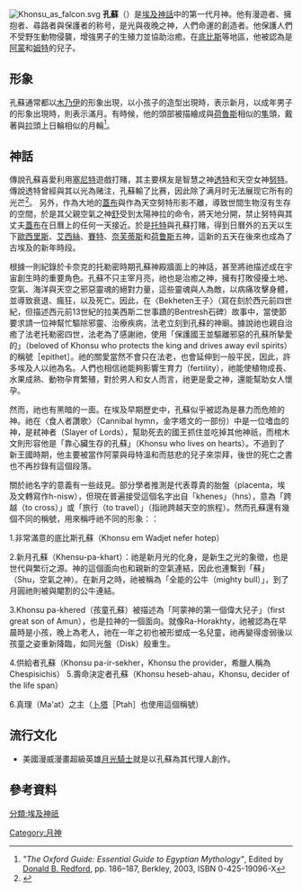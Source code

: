{{roughtranslation}}
[[File:Khonsu_as_falcon.svg|thumb]]
'''孔蘇'''（{{lang-en|Khonsu}}）是[[埃及神話|埃及神話]]中的第一代月神。他有漫遊者、擁抱者、尋路者與保護者的称号，是光與夜晚之神，人們命運的創造者。他保護人們不受野生動物侵襲，增強男子的生殖力並協助治癒。在[[底比斯_(埃及)|底比斯]]等地區，他被認為是[[阿蒙|阿蒙]]和[[姆特|姆特]]的兒子。

==形象==
孔蘇通常都以[[木乃伊|木乃伊]]的形象出現，以小孩子的造型出現時，表示新月，以成年男子的形象出現時，則表示滿月。有時候，他的頭部被描繪成與[[荷魯斯|荷魯斯]]相似的[[隼|隼]]頭，戴著與[[拉_(埃及神祇)|拉]]頭上日輪相似的月輪<ref name="oxford">''"The Oxford Guide: Essential Guide to Egyptian Mythology"'', Edited by [[Donald_B._Redford|Donald B. Redford]], pp. 186–187, Berkley, 2003, ISBN 0-425-19096-X</ref>。

==神話==
傳說孔蘇喜愛利用[[塞尼特|塞尼特]]遊戲打賭，其主要棋友是智慧之神[[透特|透特]]和天空女神[[努特_(埃及神話)|努特]]。傳說透特曾經與其以光為赌注，孔蘇輸了比赛，因此除了满月时无法展现它所有的光芒<ref>{{Cite web |url=http://www.shenhuagushi.net/aijishenhua/shenhua224.html |title=埃及神话名称简介(解释)-4 |access-date=2012-09-06 |archive-date=2020-11-12 |archive-url=https://web.archive.org/web/20201112233511/http://www.shenhuagushi.net/aijishenhua/shenhua224.html |dead-url=no }}</ref>。
另外，作為大地的[[蓋布|蓋布]]與作為天空努特形影不離，導致世間生物沒有生存的空間，於是其父親空氣之神[[舒_(埃及神祇)|舒]]受到太陽神拉的命令，將天地分開，禁止努特與其丈夫[[蓋布|蓋布]]在日曆上的任何一天接近。於是[[托特|托特]]與孔蘇打賭，得到日曆外的五天以生下[[俄西里斯|歐西里斯]]、[[艾西絲|艾西絲]]、[[賽特|賽特]]、[[奈芙蒂斯|奈芙蒂斯]]和[[荷鲁斯|荷鲁斯]]五神，這新的五天在後來也成為了古埃及的新年時段。

根據一則紀錄於卡奈克的托勒密時期孔蘇神殿牆面上的神話，甚至將祂描述成在宇宙創生時的重要角色。孔蘇不只主宰月亮，祂也是治癒之神，擁有打敗侵擾土地、空氣、海洋與天空之邪惡靈魂的絕對力量，這些靈魂與人為敵，以病痛攻擊身體，並導致衰退、瘋狂，以及死亡。因此，在〈Bekheten王子〉（寫在刻於西元前四世紀，但描述西元前13世紀的拉美西斯二世事蹟的Bentresh石碑）故事中，當使節要求請一位神幫忙驅除邪靈、治療疾病，法老立刻到孔蘇的神廟。據說祂也親自治癒了法老托勒密四世，法老為了感謝祂，使用「保護國王並驅離邪惡的孔蘇所摯愛的」（beloved of Khonsu who protects the king and drives away evil spirits）的稱號［epithet］。祂的關愛當然不會只在法老，也會延伸到一般平民，因此，許多埃及人以祂為名。人們也相信祂能夠影響生育力（fertility），祂能使植物成長、水果成熟、動物孕育繁殖，對於男人和女人而言，祂更是愛之神，還能幫助女人懷孕。

然而，祂也有黑暗的一面。在埃及早期歷史中，孔蘇似乎被認為是暴力而危險的神。祂在〈食人者讚歌〉（Cannibal hymn，金字塔文的一部份）中是一位嗜血的神，是弒神者（Slayer of Lords），幫助死去的國王抓住並吃掉其他神祇，而棺木文則形容他是「靠心臟生存的孔蘇」（Khonsu who lives on hearts）。不過到了新王國時期，他主要被當作阿蒙與母特溫和而慈悲的兒子來崇拜，後世的死亡之書也不再抄錄有這個段落。

關於祂名字的意義有一些歧見。部分學者推測是代表尊貴的胎盤（placenta，埃及文轉寫作h-nisw），但現在普遍接受這個名字出自「khenes」（hns），意為「跨越（to cross）」或「旅行（to travel）」（指祂跨越天空的旅程）。然而孔蘇還有幾個不同的稱號，用來稱呼祂不同的形象：：

1.非常滿意的底比斯孔蘇（Khonsu em Wadjet nefer hotep）

2.新月孔蘇（Khensu-pa-khart）：祂是新月光的化身，是新生之光的象徵，也是世代與繁衍之源。神的這個面向也和親新的空氣連結，因此也連繫到「蘇」（Shu，空氣之神）。在新月之時，祂被稱為「全能的公牛（mighty bull）」，到了月圓祂則被與閹割的公牛連結。

3.Khonsu pa-khered（孩童孔蘇）被描述為「阿蒙神的第一個偉大兒子」（first great son of Amun），也是拉神的一個面向。就像Ra-Horakhty，祂被認為在早晨時是小孩，晚上為老人，祂在一年之初也被形塑成一名兒童，祂再變得虛弱後以孩童之姿重新降臨，如同光盤（Disk）般重生。

4.供給者孔蘇（Khonsu pa-ir-sekher，Khonsu the provider，希臘人稱為Chespisichis）
5.壽命決定者孔蘇（Khonsu heseb-ahau，Khonsu, decider of the life span）

6.真理（Ma'at）之主（[[卜塔|卜塔]]［Ptah］也使用這個稱號）

==流行文化==
*美國漫威漫畫超級英雄[[月光騎士|月光騎士]]就是以孔蘇為其代理人創作。


==參考資料==
{{reflist}}


{{埃及神話}}

[[分類:埃及神祇|分類:埃及神祇]]
[[Category:月神|Category:月神]]